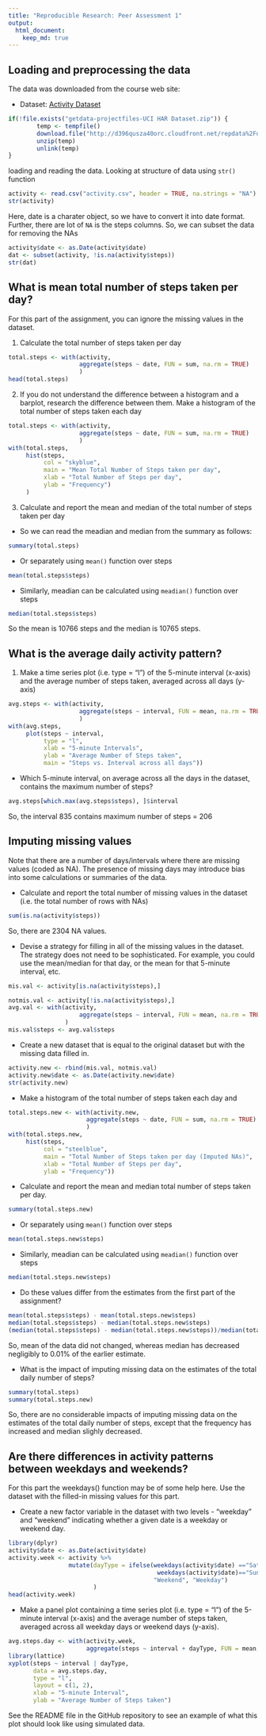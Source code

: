 ```yaml
---
title: "Reproducible Research: Peer Assessment 1"
output: 
  html_document:
    keep_md: true
---
```


## Loading and preprocessing the data
The data was downloaded from the course web site:
 
 * Dataset: [Activity Dataset](https://d396qusza40orc.cloudfront.net/repdata%2Fdata%2Factivity.zip)
 
```r
if(!file.exists("getdata-projectfiles-UCI HAR Dataset.zip")) {
        temp <- tempfile()
        download.file("http://d396qusza40orc.cloudfront.net/repdata%2Fdata%2Factivity.zip",temp)
        unzip(temp)
        unlink(temp)
}
```

loading and reading the data. Looking at structure of data using `str()` function

```r
activity <- read.csv("activity.csv", header = TRUE, na.strings = "NA")
str(activity)
```

Here, date is a charater object, so we have to convert it into date format. Further,
there are lot of `NA` is the steps columns. So, we can subset the data for removing the NAs

```r
activity$date <- as.Date(activity$date)
dat <- subset(activity, !is.na(activity$steps))
str(dat)
```


## What is mean total number of steps taken per day?

For this part of the assignment, you can ignore the missing values in the dataset.

1. Calculate the total number of steps taken per day

```r
total.steps <- with(activity, 
                    aggregate(steps ~ date, FUN = sum, na.rm = TRUE)
                    )
head(total.steps)
```

2. If you do not understand the difference between a histogram and a barplot, 
research the difference between them. Make a histogram of the total number of 
steps taken each day

```r
total.steps <- with(activity, 
                    aggregate(steps ~ date, FUN = sum, na.rm = TRUE)
                    )
with(total.steps, 
     hist(steps, 
          col = "skyblue",
          main = "Mean Total Number of Steps taken per day", 
          xlab = "Total Number of Steps per day",
          ylab = "Frequency")
     )
```

3. Calculate and report the mean and median of the total number of steps taken per day

 * So we can read the meadian and median from the summary as follows:

```r
summary(total.steps)
```

 * Or separately using `mean()` function over steps
 
```r
mean(total.steps$steps)
```
 
  * Similarly, meadian can be calculated using `meadian()` function over steps

```r
median(total.steps$steps)
```

So the mean is 10766 steps and the median is 10765 steps.  

## What is the average daily activity pattern?

1. Make a time series plot (i.e. \color{red}{\verb|type = "l"|}type = "l") of 
the 5-minute interval (x-axis) and the average number of steps taken, averaged 
across all days (y-axis)

```r
avg.steps <- with(activity, 
                    aggregate(steps ~ interval, FUN = mean, na.rm = TRUE)
                    )
with(avg.steps,
     plot(steps ~ interval, 
          type = "l", 
          xlab = "5-minute Intervals",
          ylab = "Average Number of Steps taken",
          main = "Steps vs. Interval across all days"))
```

 * Which 5-minute interval, on average across all the days in the dataset, 
 contains the maximum number of steps?

```r
avg.steps[which.max(avg.steps$steps), ]$interval
```

So, the interval 835 contains maximum number of steps = 206 

## Imputing missing values

Note that there are a number of days/intervals where there are missing values 
(coded as \color{red}{\verb|NA|}NA). The presence of missing days may introduce 
bias into some calculations or summaries of the data.

 * Calculate and report the total number of missing values in the dataset 
 (i.e. the total number of rows with \color{red}{\verb|NA|}NAs)
 
```r
sum(is.na(activity$steps))
```
 
So, there are 2304 NA values.

 * Devise a strategy for filling in all of the missing values in the dataset. 
 The strategy does not need to be sophisticated. For example, you could use the 
 mean/median for that day, or the mean for that 5-minute interval, etc.
 
```r
mis.val <- activity[is.na(activity$steps),]

notmis.val <- activity[!is.na(activity$steps),]
avg.val <- with(activity, 
                    aggregate(steps ~ interval, FUN = mean, na.rm = TRUE)
                )
mis.val$steps <- avg.val$steps
```
 
 * Create a new dataset that is equal to the original dataset but with the 
 missing data filled in.

```r
activity.new <- rbind(mis.val, notmis.val)
activity.new$date <- as.Date(activity.new$date)
str(activity.new)
```

 * Make a histogram of the total number of steps taken each day and 

```r
total.steps.new <- with(activity.new, 
                      aggregate(steps ~ date, FUN = sum, na.rm = TRUE)
                      )
with(total.steps.new, 
     hist(steps,
          col = "steelblue",
          main = "Total Number of Steps taken per day (Imputed NAs)", 
          xlab = "Total Number of Steps per day",
          ylab = "Frequency"))
```
 
 * Calculate and report the mean and median total number of steps taken per day. 
 
```r
summary(total.steps.new)
```

 * Or separately using `mean()` function over steps
 
```r
mean(total.steps.new$steps)
```
 
  * Similarly, meadian can be calculated using `meadian()` function over steps

```r
median(total.steps.new$steps)
``` 
 
 * Do these values differ from the estimates from the first part of the assignment? 
 
```r
mean(total.steps$steps) - mean(total.steps.new$steps)
median(total.steps$steps) - median(total.steps.new$steps)
(median(total.steps$steps) - median(total.steps.new$steps))/median(total.steps$steps)*100
```
 
So, mean of the data did not changed, whereas median has decreased negligibly to 
0.01% of the earlier estimate.  

 * What is the impact of imputing missing data on the estimates of the total 
 daily number of steps?

```r
summary(total.steps)
summary(total.steps.new)
```

So, there are no considerable impacts of imputing missing data on the 
estimates of the total daily number of steps, except that the frequency has 
increased and median slighly decreased.

## Are there differences in activity patterns between weekdays and weekends?

For this part the \color{red}{\verb|weekdays()|}weekdays() function may be of 
some help here. Use the dataset with the filled-in missing values for this part.

 * Create a new factor variable in the dataset with two levels - "weekday" and 
 "weekend" indicating whether a given date is a weekday or weekend day.
 
```r
library(dplyr)
activity$date <- as.Date(activity$date)
activity.week <- activity %>% 
                 mutate(dayType = ifelse(weekdays(activity$date) =="Saturday" | 
                                          weekdays(activity$date)=="Sunday", 
                                         "Weekend", "Weekday")
                        )
head(activity.week)
```
 
 * Make a panel plot containing a time series plot 
 (i.e. \color{red}{\verb|type = "l"|}type = "l") of the 5-minute interval (x-axis) 
 and the average number of steps taken, averaged across all weekday days or weekend days (y-axis). 
 
```r
avg.steps.day <- with(activity.week,
                      aggregate(steps ~ interval + dayType, FUN = mean, na.rm = TRUE))
library(lattice)
xyplot(steps ~ interval | dayType, 
       data = avg.steps.day,
       type = "l", 
       layout = c(1, 2),
       xlab = "5-minute Interval", 
       ylab = "Average Number of Steps taken")
```
 
 
 See the README file in the GitHub repository to see an example of what this plot should look like using simulated data.